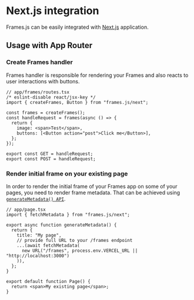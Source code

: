# Next.js integration

Frames.js can be easily integrated with [Next.js](https://nextjs.org) application.

## Usage with App Router

### Create Frames handler

Frames handler is responsible for rendering your Frames and also reacts to user interactions with buttons.

```tsx
// app/frames/routes.tsx
/* eslint-disable react/jsx-key */
import { createFrames, Button } from "frames.js/next";

const frames = createFrames();
const handleRequest = frames(async () => {
  return {
    image: <span>Test</span>,
    buttons: [<Button action="post">Click me</Button>],
  };
});

export const GET = handleRequest;
export const POST = handleRequest;
```

### Render initial frame on your existing page

In order to render the initial frame of your Frames app on some of your pages, you need to render frame metadata. That can be achieved using [`generateMetadata() API`](https://nextjs.org/docs/app/api-reference/functions/generate-metadata).

```tsx
// app/page.tsx
import { fetchMetadata } from "frames.js/next";

export async function generateMetadata() {
  return {
    title: "My page",
    // provide full URL to your /frames endpoint
    ...(await fetchMetadata(
      new URL("/frames", process.env.VERCEL_URL || "http://localhost:3000")
    )),
  };
}

export default function Page() {
  return <span>My existing page</span>;
}
```
